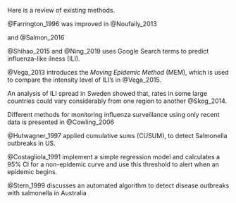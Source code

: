 \chapter{Literature}

Here is a review of existing methods.

@Farrington_1996 was improved in @Noufaily_2013

and @Salmon_2016

@Shihao_2015 and @Ning_2019 uses Google Search terms to predict influenza-like ilness (ILI).

@Vega_2013 introduces the *Moving Epidemic Method* (MEM), which is used to compare the intensity level of ILI's in @Vega_2015.

An analysis of ILI spread in Sweden showed that, rates in some large countries could vary
considerably from one region to another @Skog_2014.

Different methods for monitoring influenza surveillance using only recent data is presented in @Cowling_2006

@Hutwagner_1997 applied cumulative sums (CUSUM), to detect Salmonella outbreaks in US.

@Costagliola_1991 implement a simple regression model and calculates a 95\% CI for a non-epidemic curve and use this threshold to alert when an epidemic begins.

@Stern_1999 discusses an automated algorithm to detect disease outbreaks with salmonella in Australia

\cleardoublepage